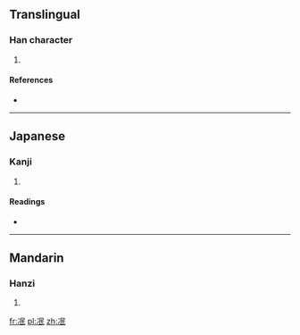 ==Translingual==

===Han character===
{{Han char|rn=15|rad=冫|as=05|sn=7|four=|canj=戈一口女心 (IMRVP)|ids=⿰[[冫]][[民]]}}

# {{defn|Han|sort=冫05}}

====References====
* {{Han ref|kx=0132.071|dkj=01629|dj=0295.100|hdz=10296.060|uh=51BA|ud=20922}}

----

==Japanese==

===Kanji===
{{ja-kanji|grade=|rs=冫05}}

# {{defn|lang=ja|sort=冫05}}

====Readings====
* {{ja-readings|on=[[びん]] (bin), [[べん]] (ben), [[みん]] (min), [[めん]] (men)|kun=[[ほろびる]] (horobiru)}}

----

==Mandarin==

===Hanzi===
{{cmn-hanzi|pin=[[mǐn]] ([[min3]])|wg=min<sup>3</sup>}}

# {{defn|lang=cmn|sort=冫05}}

[[fr:冺]]
[[pl:冺]]
[[zh:冺]]